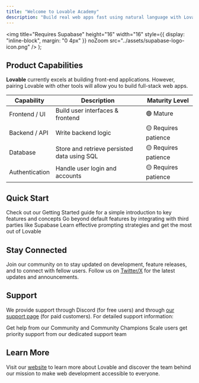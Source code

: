 ```yaml
---
title: "Welcome to Lovable Academy"
description: "Build real web apps fast using natural language with Lovable"
---
```



  <img
    title="Requires Supabase"
    height="16"
    width="16"
    style={{ display: "inline-block", margin: "0 4px" }}
    noZoom
    src="../assets/supabase-logo-icon.png"
  />
);

## Product Capabilities

**Lovable** currently excels at building front-end applications. However, pairing Lovable with other tools will allow you to build full-stack web apps.

| Capability                      | Description                                 | Maturity Level       |
| ------------------------------- | ------------------------------------------- | -------------------- |
| Frontend / UI                   | Build user interfaces & frontend            | 🟢 Mature            |
| Backend / API <SupabaseLogo />  | Write backend logic                         | 🟡 Requires patience |
| Database <SupabaseLogo />       | Store and retrieve persisted data using SQL | 🟡 Requires patience |
| Authentication <SupabaseLogo /> | Handle user login and accounts              | 🟡 Requires patience |

## Quick Start

<CardGroup cols={1}>
  <Card title="Getting Started" icon="book" href="/user-guides/quickstart">
    Check out our Getting Started guide for a simple introduction to key
    features and concepts
  </Card>
  <Card title="Integrations" icon="link" href="/integrations">
    Go beyond default features by integrating with third parties like Supabase
  </Card>
  <Card title="Tips and Tricks" icon="lightbulb" href="/tips-tricks">
    Learn effective prompting strategies and get the most out of Lovable
  </Card>
</CardGroup>

## Stay Connected

Join our community on <DiscordLink /> to stay updated on development, feature releases, and to connect with fellow users. Follow us on [Twitter/X](https://twitter.com/Lovable_dev) for the latest updates and announcements.

## Support

We provide support through Discord (for free users) and through [our support page](https://lovable.dev/support) (for paid customers). For detailed support information:

<CardGroup cols={2}>
  <Card title="Community Support" icon="discord" href={discordInviteLink}>
    Get help from our Community and Community Champions
  </Card>

  <Card title="Priority Support" icon="envelope" href="https://lovable.dev/support">
    Scale users get priority support from our dedicated support team
  </Card>
</CardGroup>

## Learn More

Visit our [website](https://lovable.dev) to learn more about Lovable and discover the team behind our mission to make web development accessible to everyone.
